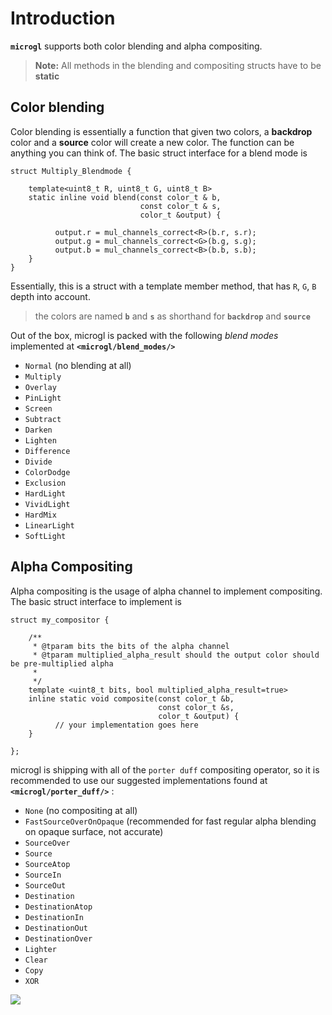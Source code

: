 # Introduction

**`microgl`** supports both color blending and alpha compositing.
> **Note:** All methods in the blending and compositing structs have to be **static**

## Color blending
Color blending is essentially a function that given two colors, a **backdrop** color and a **source** color
will create a new color. The function can be anything you can think of.
The basic struct interface for a blend mode is

```lang=cpp
struct Multiply_Blendmode {

    template<uint8_t R, uint8_t G, uint8_t B>
    static inline void blend(const color_t & b,
                             const color_t & s,
                             color_t &output) {

          output.r = mul_channels_correct<R>(b.r, s.r);
          output.g = mul_channels_correct<G>(b.g, s.g);
          output.b = mul_channels_correct<B>(b.b, s.b);
    }
}
```

Essentially, this is a struct with a template member method, that has `R`, `G`, `B` depth into account.

> the colors are named **`b`** and **`s`** as shorthand for **`backdrop`** and **`source`**

Out of the box, microgl is packed with the following *blend modes* implemented at 
**`<microgl/blend_modes/>`**
- `Normal` (no blending at all)
- `Multiply`
- `Overlay`
- `PinLight`
- `Screen`
- `Subtract`
- `Darken`
- `Lighten`
- `Difference`
- `Divide`
- `ColorDodge`
- `Exclusion`
- `HardLight`
- `VividLight`
- `HardMix`
- `LinearLight`
- `SoftLight`

## Alpha Compositing
Alpha compositing is the usage of alpha channel to implement compositing.
The basic struct interface to implement is 

```lang=cpp
struct my_compositor {

    /**
     * @tparam bits the bits of the alpha channel
     * @tparam multiplied_alpha_result should the output color should be pre-multiplied alpha
     *
     */
    template <uint8_t bits, bool multiplied_alpha_result=true>
    inline static void composite(const color_t &b,
                                 const color_t &s,
                                 color_t &output) {
          // your implementation goes here
    }

};

```

microgl is shipping with all of the `porter duff` compositing operator, so it is recommended
to use our suggested implementations found at **`<microgl/porter_duff/>`** :
- `None` (no compositing at all)
- `FastSourceOverOnOpaque` (recommended for fast regular alpha blending on opaque surface, not accurate)
- `SourceOver`
- `Source`
- `SourceAtop`
- `SourceIn`
- `SourceOut`
- `Destination`
- `DestinationAtop`
- `DestinationIn`
- `DestinationOut`
- `DestinationOver`
- `Lighter`
- `Clear`
- `Copy`
- `XOR`

<Image src='/images/porter-duff.png' className='w-full h-fit my-10 mx-auto' imgClass=''  />
